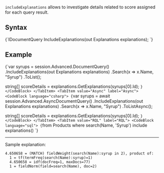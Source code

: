 
`includeExplanations` allows to investigate details related to score assigned for each query result.

## Syntax


<TabItem value="explain_1" label="explain_1">
<CodeBlock language="csharp">
{`IDocumentQuery<T> IncludeExplanations(out Explanations explanations);
`}
</CodeBlock>
</TabItem>

## Example

<Tabs groupId='languageSyntax'>
<TabItem value="Sync" label="Sync">
<CodeBlock language="csharp">
{`var syrups = session.Advanced.DocumentQuery<Product>()
    .IncludeExplanations(out Explanations explanations)
    .Search(x => x.Name, "Syrup")
    .ToList();

string[] scoreDetails = explanations.GetExplanations(syrups[0].Id);
`}
</CodeBlock>
</TabItem>
<TabItem value="Async" label="Async">
<CodeBlock language="csharp">
{`var syrups = await session.Advanced.AsyncDocumentQuery<Product>()
    .IncludeExplanations(out Explanations explanations)
    .Search(x => x.Name, "Syrup")
    .ToListAsync();

string[] scoreDetails = explanations.GetExplanations(syrups[0].Id);
`}
</CodeBlock>
</TabItem>
<TabItem value="RQL" label="RQL">
<CodeBlock language="sql">
{`from Products 
where search(Name, 'Syrup')
include explanations()
`}
</CodeBlock>
</TabItem>
</Tabs>

---
Sample explanation:

```
4.650658 = (MATCH) fieldWeight(search(Name):syrup in 2), product of:
  1 = tf(termFreq(search(Name):syrup)=1)
  4.650658 = idf(docFreq=1, maxDocs=77)
  1 = fieldNorm(field=search(Name), doc=2)
```


